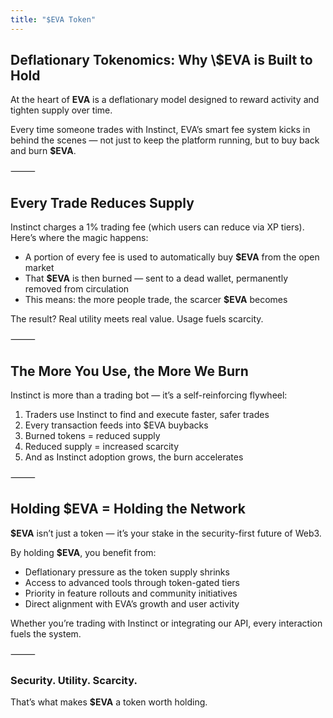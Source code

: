 ```yaml
---
title: "$EVA Token"
---
```


<h2>Deflationary Tokenomics: Why \$EVA is Built to Hold</h2>

At the heart of **EVA** is a deflationary model designed to reward activity and tighten supply over time.

Every time someone trades with Instinct, EVA’s smart fee system kicks in behind the scenes — not just to keep the platform running, but to buy back and burn **\$EVA**.

⸻

## Every Trade Reduces Supply

Instinct charges a 1% trading fee (which users can reduce via XP tiers). Here’s where the magic happens:

- A portion of every fee is used to automatically buy **\$EVA** from the open market
- That **\$EVA** is then burned — sent to a dead wallet, permanently removed from circulation
- This means: the more people trade, the scarcer **\$EVA** becomes

The result? Real utility meets real value. Usage fuels scarcity.

⸻

## The More You Use, the More We Burn

Instinct is more than a trading bot — it’s a self-reinforcing flywheel:

1. Traders use Instinct to find and execute faster, safer trades
2. Every transaction feeds into \$EVA buybacks
3. Burned tokens = reduced supply
4. Reduced supply = increased scarcity
5. And as Instinct adoption grows, the burn accelerates

⸻

## Holding \$EVA = Holding the Network

**\$EVA** isn’t just a token — it’s your stake in the security-first future of Web3.

By holding **\$EVA**, you benefit from:

- Deflationary pressure as the token supply shrinks
- Access to advanced tools through token-gated tiers
- Priority in feature rollouts and community initiatives
- Direct alignment with EVA’s growth and user activity

Whether you’re trading with Instinct or integrating our API, every interaction fuels the system.

⸻

### Security. Utility. Scarcity.

That’s what makes **\$EVA** a token worth holding.
